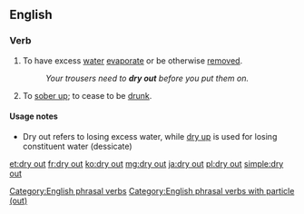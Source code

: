 ==English==

===Verb===
{{en-verb|head=[[dry]] [[out]]|dries out|drying out|dried out}}

# To have excess [[water]] [[evaporate]] or be otherwise [[remove]]d.
#: ''Your trousers need to '''dry out''' before you put them on.''
# {{context|idiomatic|lang=en}} To [[sober up]]; to cease to be [[drunk]].

====Usage notes====
* Dry out refers to losing excess water, while [[dry up]] is used for losing constituent water (dessicate)

[[Category:English phrasal verbs]]
[[Category:English phrasal verbs with particle (out)]]

[[et:dry out]]
[[fr:dry out]]
[[ko:dry out]]
[[mg:dry out]]
[[ja:dry out]]
[[pl:dry out]]
[[simple:dry out]]